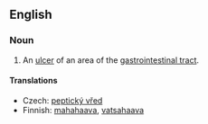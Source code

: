 {{wikipedia}}
==English==

===Noun===
{{en-noun|sg=[[peptic]] [[ulcer]]}}

# {{pathology}} An [[ulcer]] of an area of the [[gastrointestinal tract]].

====Translations====
{{trans-top|ulcer}}
*Czech: [[peptický vřed]] {{m}}
*Finnish: [[mahahaava]], [[vatsahaava]]
{{trans-mid}}
{{trans-bottom}}